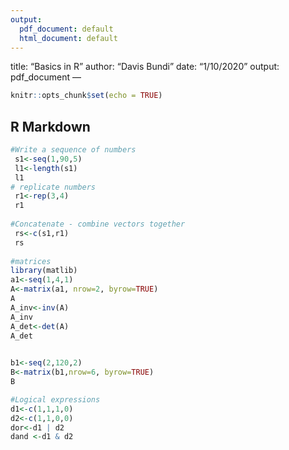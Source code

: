 ---
output:
  pdf_document: default
  html_document: default
---

title: "Basics in R"
author: "Davis Bundi"
date: "1/10/2020"
output: pdf_document
---

```{r setup, include=FALSE}
knitr::opts_chunk$set(echo = TRUE)
```

## R Markdown

```{r}
#Write a sequence of numbers
 s1<-seq(1,90,5)
 l1<-length(s1)
 l1
# replicate numbers
 r1<-rep(3,4)
 r1
 
#Concatenate - combine vectors together
 rs<-c(s1,r1)
 rs
 
#matrices
library(matlib)
a1<-seq(1,4,1)
A<-matrix(a1, nrow=2, byrow=TRUE)
A
A_inv<-inv(A) 
A_inv
A_det<-det(A)
A_det

 
b1<-seq(2,120,2)
B<-matrix(b1,nrow=6, byrow=TRUE)
B

#Logical expressions
d1<-c(1,1,1,0)
d2<-c(1,1,0,0)
dor<-d1 | d2
dand <-d1 & d2
```

